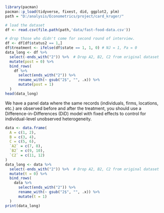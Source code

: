 
```r
library(pacman)
pacman::p_load(tidyverse, fixest, did, ggplot2, plm)
path = "D:/analysis/Econometrics/project/card_kruger/"
```

```r
# load the dataset
df <- read.csv(file.path(path,'data/fast-food-data.csv'))
```

```r
# drop those who didn't come for second round of interview.
df <- df[df$status2 == 1,]
df$treatment <- ifelse(df$state == 1, 1, 0) # NJ = 1, Pa = 0
data_long <- df %>%
  select(-ends_with("2")) %>%  # Drop A2, B2, C2 from original dataset
  mutate(post = 0) %>% 
  bind_rows(
    df %>%
      select(ends_with("2")) %>%
      rename_with(~ gsub("2$", "", .x)) %>% 
      mutate(post = 1)
  )
head(data_long)
```

We have a panel data where the same records (individuals, firms, locations, etc.) are observed before and after the treatment, you should use a Difference-in-Differences (DiD) model with fixed effects to control for individual-level unobserved heterogeneity.

```r
data <- data.frame(
  A = c(1, 2),
  B = c(3, 4),
  C = c(5, 6),
  `A2` = c(7, 8),
  `B2` = c(9, 10),
  `C2` = c(11, 12)
)
data_long <- data %>%
  select(-ends_with("2")) %>%  # Drop A2, B2, C2 from original dataset
  mutate(t = 0) %>% 
  bind_rows(
    data %>%
      select(ends_with("2")) %>%
      rename_with(~ gsub("2$", "", .x)) %>% 
      mutate(t = 1)
  )
print(data_long)
```
